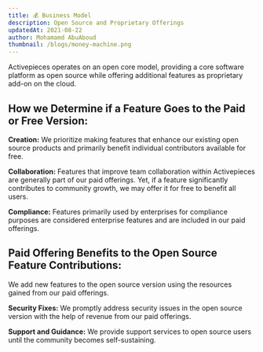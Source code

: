 ```yaml
---
title: 💰 Business Model
description: Open Source and Proprietary Offerings
updatedAt: 2021-08-22
author: Mohamamd AbuAboud
thumbnail: /blogs/money-machine.png
---
```


Activepieces operates on an open core model, providing a core software platform as open source while offering additional features as proprietary add-on on the cloud.

## How we Determine if a Feature Goes to the Paid or Free Version: 

**Creation:**
We prioritize making features that enhance our existing open source products and primarily benefit individual contributors available for free.

**Collaboration:**
Features that improve team collaboration within Activepieces are generally part of our paid offerings. Yet, if a feature significantly contributes to community growth, we may offer it for free to benefit all users.

**Compliance:**
Features primarily used by enterprises for compliance purposes are considered enterprise features and are included in our paid offerings.

## Paid Offering Benefits to the Open Source Feature Contributions: 

We add new features to the open source version using the resources gained from our paid offerings.

**Security Fixes:**
We promptly address security issues in the open source version with the help of revenue from our paid offerings.

**Support and Guidance:**
We provide support services to open source users until the community becomes self-sustaining.